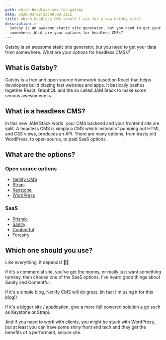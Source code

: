 ```yaml
---
path: which-headless-cms-for-gatsby
date: 2020-03-02T22:48:08.311Z
title: Which Headless CMS should I use for a new Gatsby site?
description: >-
  Gatsby is an awesome static site generator, but you need to get your data from
  somewhere. What are your options for headless CMSs?
---
```

Gatsby is an awesome static site generator, but you need to get your data from somewhere. What are your options for headless CMSs?

## What is Gatsby?

Gatsby is a free and open source framework based on React that helps developers build blazing fast websites and apps. It basically bashes together React, GraphQL and the so called JAM Stack to make some serious awesomeness.

## What is a headless CMS?

In this new JAM Stack world, your CMS backend and your frontend site are split. A headless CMS is simply a CMS which instead of pumping out HTML and CSS views, produces an API. There are many options, from trusty old WordPress, to open source, to paid SaaS options.

## What are the options?

### Open source options

* [Netlify CMS](https://www.netlifycms.org/)
* [Strapi](https://strapi.io/)
* [Keystone](https://www.keystonejs.com/)
* [WordPress](https://www.wordpress.org)

### SaaS

* [Prismic](https://prismic.io/)
* [Sanity](https://sanity.io/)
* [Contentful](https://www.contentful.com/)
* [Forestry](https://www.forestry.io/)

## Which one should you use?

Like everything, it depends! 🤷‍♂️

If it's a commercial site, you've got the money, or really just want something turnkey, then choose one of the SaaS options. I've heard good things about Sanity and Contentful.

If it's a simple blog, Netlify CMS will do great. (in fact I'm using it for this blog!)

If it's a bigger site / application, give a more full powered solution a go such as Keystone or Strapi.

And if you need to work with clients, you might be stuck with WordPress, but at least you can have some shiny front end tech and they get the benefits of a performant, secure site.
